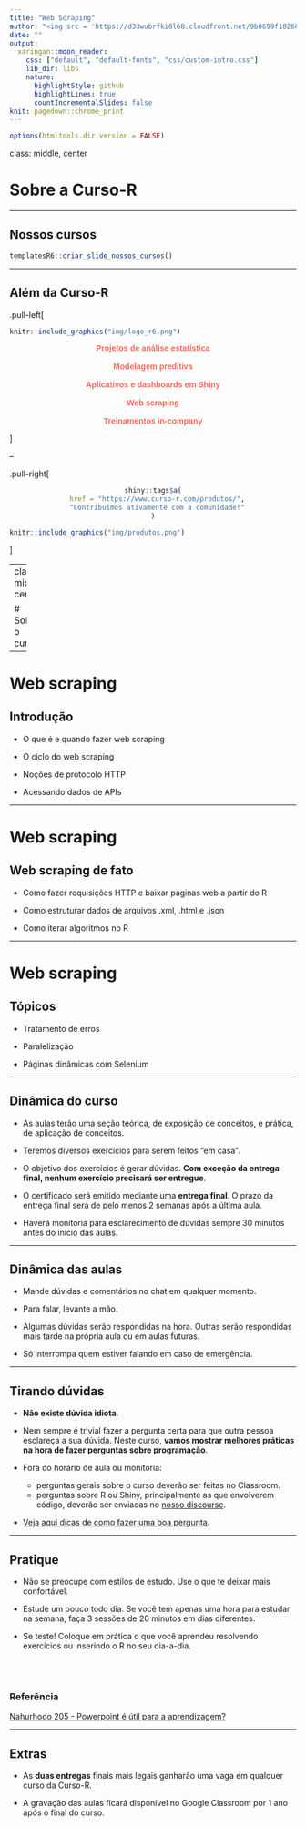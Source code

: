 ```yaml
---
title: "Web Scraping"
author: "<img src = 'https://d33wubrfki0l68.cloudfront.net/9b0699f18268059bdd2e5c21538a29eade7cbd2b/67e5c/img/logo/cursor1-5.png' width = '20%'>"
date: ""
output:
  xaringan::moon_reader:
    css: ["default", "default-fonts", "css/custom-intro.css"]
    lib_dir: libs
    nature:
      highlightStyle: github
      highlightLines: true
      countIncrementalSlides: false
knit: pagedown::chrome_print      
---
```


```r
options(htmltools.dir.version = FALSE)
```

class: middle, center

# Sobre a Curso-R

---

## Nossos cursos

```r
templatesR6::criar_slide_nossos_cursos()
```

---

## Além da Curso-R

.pull-left[
```r
knitr::include_graphics("img/logo_r6.png")
```

<center style = "font-family: Noto Sans KR, sans-serif; color: #f26b61; font-weight: bold;">
Projetos de análise estatística
<br><br>
Modelagem preditiva
<br><br>
Aplicativos e dashboards em Shiny
<br><br>
Web scraping
<br><br>
Treinamentos in-company
</center>

]

--

.pull-right[

<center>
```r
shiny::tags$a(
  href = "https://www.curso-r.com/produtos/",
  "Contribuímos ativamente com a comunidade!"
)
```
</center>

```r
knitr::include_graphics("img/produtos.png")
```
]



---
class: middle, center

# Sobre o curso

---

# Web scraping

## Introdução

- O que é e quando fazer web scraping

- O ciclo do web scraping

- Noções de protocolo HTTP

- Acessando dados de APIs

---

# Web scraping

## Web scraping de fato

- Como fazer requisições HTTP e baixar páginas web a partir do R

- Como estruturar dados de arquivos .xml, .html e .json

- Como iterar algoritmos no R

---

# Web scraping

## Tópicos

- Tratamento de erros

- Paralelização

- Páginas dinâmicas com Selenium

---

## Dinâmica do curso

- As aulas terão uma seção teórica, de exposição de conceitos, e prática, de aplicação de conceitos.

- Teremos diversos exercícios para serem feitos "em casa".

- O objetivo dos exercícios é gerar dúvidas. **Com exceção da entrega final, nenhum exercício precisará ser entregue**.

- O certificado será emitido mediante uma **entrega final**. O prazo da entrega final será de pelo menos 2 semanas após a última aula.

- Haverá monitoria para esclarecimento de dúvidas sempre 30 minutos antes do início das aulas.

---

## Dinâmica das aulas

- Mande dúvidas e comentários no chat em qualquer momento.

- Para falar, levante a mão.

- Algumas dúvidas serão respondidas na hora. Outras serão respondidas mais tarde na própria aula ou em aulas futuras.

- Só interrompa quem estiver falando em caso de emergência.

---

## Tirando dúvidas

- **Não existe dúvida idiota**.
 
- Nem sempre é trivial fazer a pergunta certa para que outra pessoa esclareça a sua dúvida. Neste curso, **vamos mostrar melhores práticas na hora de fazer perguntas sobre programação**.
 
- Fora do horário de aula ou monitoria:
  - perguntas gerais sobre o curso deverão ser feitas no Classroom.
  - perguntas sobre R ou Shiny, principalmente as que envolverem código, deverão ser enviadas no [nosso discourse](https://discourse.curso-r.com/).
     
- [Veja aqui dicas de como fazer uma boa pergunta](https://discourse.curso-r.com/t/como-escrever-uma-boa-pergunta/542).

---

## Pratique

- Não se preocupe com estilos de estudo. Use o que te deixar mais confortável.

- Estude um pouco todo dia. Se você tem apenas uma hora para estudar na semana, faça 3 sessões de 20 minutos em dias diferentes.

- Se teste! Coloque em prática o que você aprendeu resolvendo exercícios ou inserindo o R no seu dia-a-dia.

<br>
<br>

### Referência

[Nahurhodo 205 - Powerpoint é útil para a aprendizagem?](https://www.b9.com.br/shows/naruhodo/naruhodo-205-powerpoint-e-util-para-a-aprendizagem/)

---

## Extras

- As __duas entregas__ finais mais legais ganharão uma vaga em qualquer curso da Curso-R.

- A gravação das aulas ficará disponível no Google Classroom por 1 ano após o final do curso.
